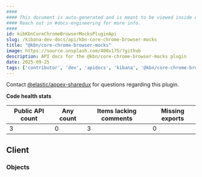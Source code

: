 ```yaml
---
####
#### This document is auto-generated and is meant to be viewed inside our experimental, new docs system.
#### Reach out in #docs-engineering for more info.
####
id: kibKbnCoreChromeBrowserMocksPluginApi
slug: /kibana-dev-docs/api/kbn-core-chrome-browser-mocks
title: "@kbn/core-chrome-browser-mocks"
image: https://source.unsplash.com/400x175/?github
description: API docs for the @kbn/core-chrome-browser-mocks plugin
date: 2025-09-25
tags: ['contributor', 'dev', 'apidocs', 'kibana', '@kbn/core-chrome-browser-mocks']
---
```




Contact [@elastic/appex-sharedux](https://github.com/orgs/elastic/teams/appex-sharedux) for questions regarding this plugin.

**Code health stats**

| Public API count  | Any count | Items lacking comments | Missing exports |
|-------------------|-----------|------------------------|-----------------|
| 3 | 0 | 3 | 0 |

## Client

### Objects
<DocDefinitionList data={kbnCoreChromeBrowserMocksObj.client.objects}/>

